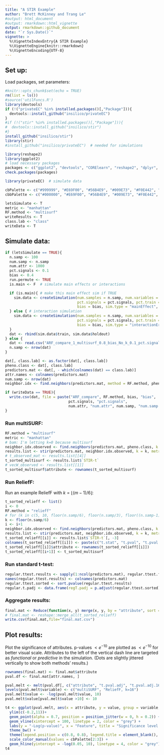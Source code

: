 ```yaml
---
title: "A STIR Example"
author: "Brett McKinney and Trang Le"
#output: html_document
#output: rmarkdown::html_vignette
output: rmarkdown::github_document
date: "`r Sys.Date()`"
vignette: >
  %\VignetteIndexEntry{A STIR Example}
  %\VignetteEngine{knitr::rmarkdown}
  %\VignetteEncoding{UTF-8}
---
```


## Set up: 

Load packages, set parameters:

```r
#knitr::opts_chunk$set(echo = TRUE)
rm(list = ls())
#source('utilFuncs.R')
library(devtools)
if (!("privateEC" %in% installed.packages()[,"Package"])){
  devtools::install_github("insilico/privateEC")
}
#if (!("stir" %in% installed.packages()[,"Package"])){
#  devtools::install_github("insilico/stir")
#}
install_github("insilico/stir")
library(stir)
#install_github("insilico/privateEC")  # needed for simulations

library(reshape2)
library(ggplot2)
# load necessary packages
packages <- c("ggplot2", "devtools", "CORElearn", "reshape2", "dplyr", "pROC", "plotROC")
check.packages(packages)

library(privateEC)  # simulate data

cbPalette <- c("#999999", "#E69F00", "#56B4E9", "#009E73", "#F0E442", "#0072B2", "#D55E00", "#CC79A7")
cbbPalette <- c("#000000", "#E69F00", "#56B4E9", "#009E73", "#F0E442", "#0072B2", "#D55E00", "#CC79A7")

letsSimulate <- T
metric <- "manhattan"
RF.method <- "multisurf"
writeResults <- T
class.lab <- "class"
writeData <- T
```

## Simulate data:

```r
if (letsSimulate == TRUE){
  n.samp <- 100
  num.samp <- n.samp
  num.attr <- 1000
  pct.signals <- 0.1
  bias <- 0.4
  run.permute <- TRUE
  is.main <- F  # simulate main effects or interactions

  if (is.main){ # make this main effect sim if TRUE
    sim.data <- createSimulation(num.samples = n.samp, num.variables = num.attr,
                                 pct.signals = pct.signals, pct.train = 1/2, pct.holdout = 1/2, 
                                 bias = bias, sim.type = "mainEffect", verbose = FALSE)
  } else { # interaction simulation
    sim.data <- createSimulation(num.samples = n.samp, num.variables = num.attr,
                                 pct.signals = pct.signals, pct.train = 1 / 2, pct.holdout = 1 / 2,
                                 bias = bias, sim.type = "interactionErdos", verbose = FALSE)
  }
  dat <- rbind(sim.data$train, sim.data$holdout)
} else {
  dat <- read.csv("ARF_compare_1_multisurf_0.8_bias_No_k_0.1_pct.signals_1000_num.attr_100_num.samp.csv")
  n.samp <- nrow(dat)
}

dat[, class.lab] <- as.factor(dat[, class.lab]) 
pheno.class <- dat[, class.lab]
predictors.mat <- dat[, - which(colnames(dat) == class.lab)]
attr.names <- colnames(predictors.mat)
num.samp <- nrow(dat)
neighbor.idx <- find.neighbors(predictors.mat, method = RF.method, pheno.class, k = k)

if (writeData == TRUE){
  write.csv(dat, file = paste("ARF_compare", RF.method, bias, "bias", 
                             pct.signals, "pct.signals",
                             num.attr, "num.attr", num.samp, "num.samp.csv", sep = "_"))
}
```

### Run multiSURF:

```r
RF.method = "multisurf"
metric <- "manhattan"
# bam: I'm letting k=0 because multisurf
neighbor.idx.observed <- find.neighbors(predictors.mat, pheno.class, k = 0, method = RF.method)
results.list <- stir(predictors.mat, neighbor.idx.observed, k = k, metric = metric, method = RF.method)
# t_observed_mat <- results.list[[4]]
t_sorted_multisurf <- results.list$`STIR-t`
# vecW_observed <- results.list[[1]]
t_sorted_multisurf$attribute <- rownames(t_sorted_multisurf)

```

### Run ReliefF:

Run an example ReliefF with $k=\lfloor(m-1)/6\rfloor$:

```r
t_sorted_relieff <- list()
i <- 0
RF.method = "relieff"
# for (k in c(5, 10, floor(n.samp/6), floor(n.samp/3), floor((n.samp-1)/2))){
k <- floor(n.samp/6)
i <- i+1
neighbor.idx.observed <- find.neighbors(predictors.mat, pheno.class, k = k, method = RF.method)
results.list <- stir(predictors.mat, neighbor.idx.observed, k = k, metric = metric, method = RF.method)
t_sorted_relieff[[i]] <- results.list$`STIR-t`[, -3]
colnames(t_sorted_relieff[[i]]) <- paste(c("t.stat", "t.pval", "t.pval.adj"), k, sep=".")
t_sorted_relieff[[i]]$attribute <- rownames(t_sorted_relieff[[i]])
t_sorted_relieff[[i+1]] <- t_sorted_multisurf
```

### Run standard t-test:

```r
regular.ttest.results <- sapply(1:ncol(predictors.mat), regular.ttest.fn, dat = dat)
names(regular.ttest.results) <- colnames(predictors.mat)
regular.ttest.sorted <- sort.pvalue(regular.ttest.results)
regular.t.padj <- data.frame(regT.padj = p.adjust(regular.ttest.sorted))
```

### Aggregate results:

```r
final.mat <- Reduce(function(x, y) merge(x, y, by = "attribute", sort = F), t_sorted_relieff)
# final.mat <- reshape::merge_all(t_sorted_relieff)
write.csv(final.mat,file="final.mat.csv")
```


## Plot results:

Plot the significance of attributes. p-values $< e^{-10}$ are plotted as $< e^{-10}$ for better visual scale. Attributes to the left of the vertical dash line are targeted as *functional* or *predictive* in the simulation. (Dots are slightly jittered vertically to show both methods' results.)

```r
rownames(final.mat) <- final.mat$attribute
pval.df <- final.mat[attr.names, ]

pval.melt <- melt(pval.df[, c("attribute", "t.pval.adj", "t.pval.adj.16")], id.vars = 1)
levels(pval.melt$variable) <- c("multiSURF", "ReliefF, k=16")
pval.melt$value <- -log(pval.melt$value, 10)
pval.melt$value[pval.melt$value >10] <- 10

t4 <- ggplot(pval.melt, aes(x = attribute, y = value, group = variable, color = variable)) + 
  ylim(c(-0.2,11))+
  geom_point(alpha = 0.7, position = position_jitter(w = 0, h = 0.2)) + 
  geom_vline(xintercept = 100, linetype = 2, color = "grey") + 
  labs(y = "-Log(p-value)", x = "Feature", title = "Significance level of attributes") + 
  theme_bw() +
  theme(legend.position = c(0.8, 0.8), legend.title = element_blank(), axis.text.x=element_blank()) + 
  scale_color_manual(values = cbPalette[2:3]) +
  geom_hline(yintercept = -log(0.05, 10), linetype = 4, color = "grey") 
t4

```


